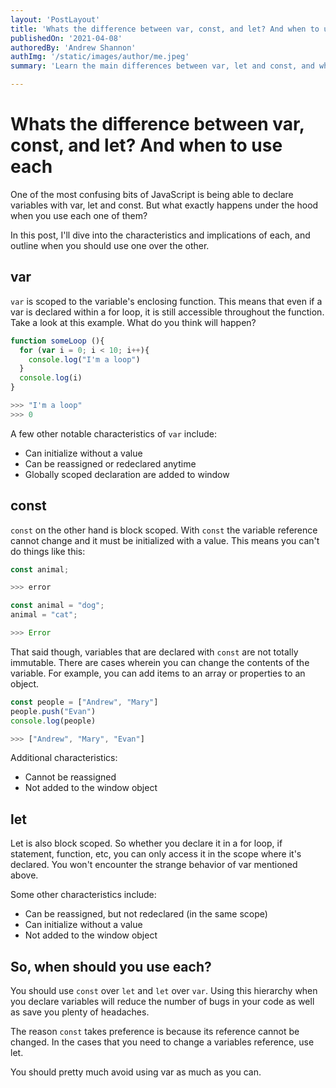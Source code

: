 ```yaml
---
layout: 'PostLayout'
title: 'Whats the difference between var, const, and let? And when to use each'
publishedOn: '2021-04-08'
authoredBy: 'Andrew Shannon'
authImg: '/static/images/author/me.jpeg'
summary: 'Learn the main differences between var, let and const, and when to use each.'

---
```




# Whats the difference between var, const, and let? And when to use each

One of the most confusing bits of JavaScript is being able to declare variables with var, let and const. But what exactly happens under the hood when you use each one of them?

In this post, I'll dive into the characteristics and implications of each, and outline when you should use one over the other.

## var

`var` is scoped to the variable's enclosing function. This means that even if a var is declared within a for loop, it is still accessible throughout the function. Take a look at this example. What do you think will happen?

```js
function someLoop (){
  for (var i = 0; i < 10; i++){
	console.log("I'm a loop")    
  }
  console.log(i)
}

>>> "I'm a loop"
>>> 0
```

A few other notable characteristics of `var` include:

- Can initialize without a value
- Can be reassigned or redeclared anytime
- Globally scoped declaration are added to window

## const

`const` on the other hand is block scoped. With `const` the variable reference cannot change and it must be initialized with a value. This means you can't do things like this:

```js
const animal;

>>> error

const animal = "dog";
animal = "cat";

>>> Error
```

That said though, variables that are declared with `const` are not totally immutable. There are cases wherein you can change the contents of the variable. For example, you can add items to an array or properties to an object.

```js
const people = ["Andrew", "Mary"]
people.push("Evan")
console.log(people)

>>> ["Andrew", "Mary", "Evan"]
```

Additional characteristics:

- Cannot be reassigned
- Not added to the window object

## let 

Let is also block scoped. So whether you declare it in a for loop, if statement, function, etc, you can only access it in the scope where it's declared. You won't encounter the strange behavior of var mentioned above.

Some other characteristics include:

- Can be reassigned, but not redeclared (in the same scope)
- Can initialize without a value
- Not added to the window object 

## So, when should you use each?

You should use `const` over `let` and `let` over `var`. Using this hierarchy when you declare variables will reduce the number of bugs in your code as well as save you plenty of headaches.

The reason `const` takes preference is because its reference cannot be changed. In the cases that you need to change a variables reference, use let. 

You should pretty much avoid using var as much as you can.